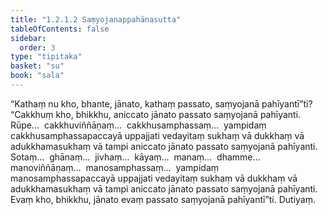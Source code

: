 ```yaml
---
title: "1.2.1.2 Saṃyojanappahānasutta"
tableOfContents: false
sidebar:
  order: 3
type: "tipitaka"
basket: "su"
book: "sala"
---
```



<DynamicBreadcrumb />

<Division number="54" book="sala">

<Paragraph number="167" book="sala">
“Kathaṃ nu kho, bhante, jānato, kathaṃ passato, saṃyojanā pahīyantī”ti? “Cakkhuṃ kho, bhikkhu, aniccato jānato passato saṃyojanā pahīyanti. Rūpe…  cakkhuviññāṇaṃ…  cakkhusamphassaṃ…  yampidaṃ cakkhusamphassapaccayā uppajjati vedayitaṃ sukhaṃ vā dukkhaṃ vā adukkhamasukhaṃ vā tampi aniccato jānato passato saṃyojanā pahīyanti. Sotaṃ…  ghānaṃ…  jivhaṃ…  kāyaṃ…  manaṃ…  dhamme…  manoviññāṇaṃ…  manosamphassaṃ…  yampidaṃ manosamphassapaccayā uppajjati vedayitaṃ sukhaṃ vā dukkhaṃ vā adukkhamasukhaṃ vā tampi aniccato jānato passato saṃyojanā pahīyanti. Evaṃ kho, bhikkhu, jānato evaṃ passato saṃyojanā pahīyantī”ti.

</Paragraph>
</Division>

<Paragraph number="168" type="center" book="sala">
Dutiyaṃ.
</Paragraph>